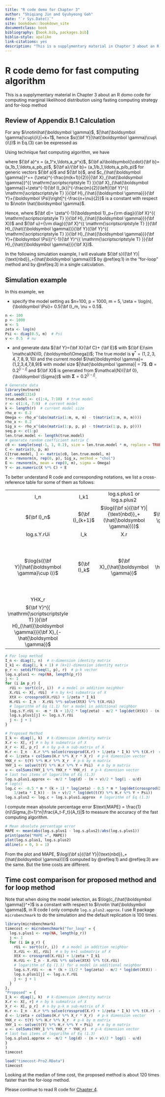 ```yaml
--- 
title: "R code demo for Chapter 3"
author: "Shiqiang Jin and Gyuhyeong Goh"
date: "`r Sys.Date()`"
site: bookdown::bookdown_site
documentclass: book
bibliography: [book.bib, packages.bib]
biblio-style: apalike
link-citations: yes
description: "This is a supplymentary material in Chapter 3 about an R domo code for computing marginal likelihood distribution using fasting computing strategy and for-loop method."
---
```

\newcommand{\uA}{{\bf A}}
\newcommand{\ua}{{\bf a}}
\newcommand{\uB}{{\bf B}}
\newcommand{\ub}{{\bf b}}
\newcommand{\uC}{{\bf C}}
\newcommand{\uc}{{\bf c}}
\newcommand{\ud}{{\bf d}}
\newcommand{\ue}{{\bf e}}
\newcommand{\uE}{{\bf E}}
\newcommand{\uH}{{\bf H}}
\newcommand{\uI}{{\bf I}}
\newcommand{\uK}{{\bf K}}
\newcommand{\bP}{{\bf P}}
\newcommand{\uQ}{{\bf Q}}
\newcommand{\uv}{{\bf v}}
\newcommand{\uV}{{\bf V}}
\newcommand{\us}{{\bf s}}
\newcommand{\T}{{ \mathrm{\scriptscriptstyle T} }}
\newcommand{\uU}{{\bf U}}
\newcommand{\uu}{{\bf u}}
\newcommand{\uX}{{\bf X}}
\newcommand{\ux}{{\bf x}}
\newcommand{\uY}{{\bf Y}}
\newcommand{\uy}{{\bf y}}

<!-- greek letters, numbers and etc.-->

\newcommand{\0}{{\bf 0}}
\newcommand{\1}{{\boldsymbol 1}}
\newcommand{\ualpha}{{\boldsymbol \alpha}}
\newcommand{\ubeta}{{\boldsymbol \beta}}
\newcommand{\diag}{{\rm diag}}
\newcommand{\uepsilon}{{\boldsymbol \epsilon}}
\newcommand{\ueta}{{\boldsymbol \eta}}
\newcommand{\bg}{{\boldsymbol \gamma}}
\newcommand{\bOmega}{{\boldsymbol\Omega}}
\newcommand{\uPsi}{{\boldsymbol \Psi}}
\newcommand{\uSigma}{{\boldsymbol \Sigma}}
\newcommand{\uxi}{{\boldsymbol \xi}}
\newcommand{\nbd}{{\text{nbd}}}

# R code demo for fast computing algorithm {#chapter3}

This is a supplymentary material in Chapter 3 about an R domo code for computing marginal likelihood distribution using fasting computing strategy and for-loop method

## Review of Appendix B.1 Calculation
For any $i\notin\hat\bg$, $|\hat\bg\cup\{i\}|=k+1$, hence $s(\uY|\hat\bg\cup\{i\})$ in Eq.(3) can be expressed as
\begin{eqnarray}
s(\uY|\hat\bg\cup\{i\})={\zeta}^{-\frac{m(k+1)}{2}}|\uX_{\hat\bg\cup\{i\}}^{\T}\uX_{\hat\bg\cup\{i\}}+\zeta^{-1}\uI_{k+1}|^{-\frac{m}{2}}| \uY^{\T}\uH_{\hat\bg\cup\{i\}}\uY +\uPsi|^{-\frac{n+\nu}{2}}.
(\#eq:1)
\end{eqnarray}

Using technique fast computing algorithm, we have

\begin{eqnarray}
\us_+(\hat\bg) &=& c_{\hat\bg}^+\times \left(\zeta^{-1}\1_p+\diag(\uX^{\T}\uH_{\hat{\bg}}\uX)\right)^{-\frac{m}{2}}\boldsymbol{\cdot}\\
&&\left[\1_p - \frac{\diag(\uX^{\T}\uH_{\hat{\bg}}\uY(\uY^{\T}\uH_{\hat{\bg}}\uY+\uPsi)^{-1}\uY^{\T}\uH_{\hat{\bg}}\uX)}{\zeta^{-1}\1_p+\diag(\uX^{\T}\uH_{\hat{\bg}}\uX)}\right]^{-\frac{n+\nu}{2}}(\#eq:2)
\end{eqnarray}
where $\ua^x = (a_1^x,\ldots,a_p^x)$, $\ua\boldsymbol{\cdot}\ub = (a_1b_1,\ldots,a_pb_p)$, $\ua/\ub = (a_1/b_1,\ldots,a_p/b_p)$ for generic vectors $\ua$ and $\ub$, and $c_{\hat\bg}^+= {\zeta}^{-\frac{m(k+1)}{2}}|\uX_{\hat\bg}^{\T}\uX_{\hat\bg}+\zeta^{-1}\uI_{k}|^{-\frac{m}{2}}\left|\uY^{\T}\uH_{\hat{\bg}}\uY+\uPsi\right|^{-\frac{n+\nu}{2}}$ is a constant with respect to $i\notin \hat\bg$.

Hence, 
\begin{eqnarray}
\log(\us_+(\hat\bg)) = \log(c_{\hat\bg}^+)\1_p-\frac{m}{2}\log(\ud)-\frac{n+\nu}{2}\log(1-\frac{\uu}{\ud}),(\#eq:3)
\end{eqnarray}
where $\ud = \zeta^{-1}\1_p+\diag(\uX^{\T}\uH_{\hat{\bg}}\uX)$ and $\uu=\diag(\uX^{\T}\uH_{\hat{\bg}}\uY(\uY^{\T}\uH_{\hat{\bg}}\uY+\uPsi)^{-1}\uY^{\T}\uH_{\hat{\bg}}\uX)$.

In the following simulation example, I will evaluate $\us(\uY|\nbd_+(\hat\bg))$ by \@ref(eq:1) in the "for-loop" method and by \@ref(eq:3) in a single calculation. 

## Simulation example

In this example, we 

- specify the model setting as $n=100, p = 1000, m = 5, \zeta = \log(n), \uPsi = 0.5\uI_m, \nu = 0.5$.

```r
n <- 100
p <- 1000
m <- 5
zeta <- log(n)
Psi <- diag(0.5, m)  # Psi
v <- 0.5  # nu
```

- and generate data $\uY=\uX\uC + \uE$ with $\uE\sim \mathcal{N}(0, \bOmega)$; The true model is $\bg^* = (1,2,3,4,7,8,9,10)$ and the current model $\hat\bg = (1,2,3,4,7,8,9)$ with model size $|\hat\bg| = 7$. $\bOmega = 0.2^{|i-j|}$ and $\uX$ is generated from $\mathcal{N}(\0, \uSigma)$ with $\uSigma = 0.2^{|i-j|}$.

```r
# Generate data
library(mvtnorm)
set.seed(1314)
true.model <- c(1:4, 7:10)  # true model
r <- c(1:4, 7:9)  # current model
k <- length(r)  # current model size
rho_e <- 0.2
Omega <- rho_e^(abs(matrix(1:m, m, m) - t(matrix(1:m, m, m))))
rho_x <- 0.2
Sig_x <- rho_x^(abs(matrix(1:p, p, p) - t(matrix(1:p, p, p))))
seq.p <- c(1:p)
len.true.model <- length(true.model)
# generate random coefficient matrix C
c0 <- sample(seq(-1, 1, 0.2), size = len.true.model * m, replace = TRUE)
C <- matrix(0, p, m)
C[true.model, ] <- matrix(c0, len.true.model, m)
X <- rmvnorm(n, rep(0, p), Sig_x, method = "chol")
E <- rmvnorm(n, mean = rep(0, m), sigma = Omega)
Y <- as.numeric(X %*% C) + E
```

To better understand R code and corresponding notations, we list a cross-reference table for some of them as follows:

|||||||
|:--:|:--:|:--:|:--:|:--:|:--:|
|I_n| I_k1 | log.s.plus1 or log.s.plus2 | rUi | X.rUi | H.rUi |
|$\uI_n$|$\uI_{k+1}$|$\log(\us(\uY|\nbd_+(\hat\bg)))$|$\hat\bg\cup i$|$\uX_{\hat\bg\cup i}$|$\uH_{\hat\bg\cup i}$|
|log.s.Y.rUi|I_k|X.r|X_r| H.r | colSums(H.r\%\*\%X\_r\*X\_r)|
|$\log(s(\uY|\hat\bg\cup i))$|$\uI_k$|$\uX_{\hat\bg}$|$\uX_{-\hat\bg}$|$\uH_{\hat\bg}$|$\diag(\uX_{-\hat\bg}^{\T}\uH_{\hat{\bg}}\uX_{-\hat\bg})$|
|YHX_r|
|$\uY^{\T}\uH_{\hat{\bg}}\uX_{-\hat\bg}$|
```r
# For loop method
I_n <- diag(1, n)  # n-dimension identity matrix 
I_k1 <- diag(1, k + 1) # (k+1)-dimension identity matrix
p_r <- setdiff(seq(1, p), r)  # p-k vector
log.s.plus1 <- rep(NA, length(p_r))
j <- 1
for (i in p_r) {
  rUi <- sort(c(r, i))  # a model in addition neighbor
  X.rUi <- X[, rUi]  # n by k+1 submatrix of X
  XtX <- crossprod(X.rUi) + 1/zeta * I_k1
  H.rUi <- I_n - X.rUi %*% solve(XtX) %*% t(X.rUi)
  # logarithm of Eq (1.1) for a model in additional neighbor
  log.s.Y.rUi <- -m * (k + 1)/2 * log(zeta) - m/2 * log(det(XtX)) - (n + v)/2 * log(det(t(Y) %*% H.rUi %*% Y + Psi))
  log.s.plus1[j] <- log.s.Y.rUi
  j <- j + 1
}

# Proposed Method
I_k <- diag(1, k)  # k-dimension identity matrix 
X.r <- X[, r] # n by k submatrix of X
X_r <- X[, p_r]  # n by p-k m sub-matrix of X
H.r <- I_n - X.r %*% solve(crossprod(X.r) + 1/zeta * I_k) %*% t(X.r)  # n by n matrix
d <- 1/zeta + colSums(H.r %*% X_r * X_r)  # p-k dimension vector
YHX_r <- t(Y) %*% H.r %*% X_r  # p-k by m matrix
YHY_1 <- solve(t(Y) %*% H.r %*% Y + Psi)  # m by m matrix
u <- colSums(YHY_1 %*% YHX_r * YHX_r)  # p-k dimension vector
# last two items of logarithm of Eq (1.3)
log.s.plus1.approx <- -m/2 * log(d) - (n + v)/2 * log(1 - u/d)
# log(c)
log.c <- -0.5 * m * (k + 1) * log(zeta) - 0.5 * m * log(det(crossprod(X.r) + 
    1/zeta * I_k)) - (n + v)/2 * log(det(t(Y) %*% H.r %*% Y + Psi))
log.s.plus2 <- log.c + log.s.plus1.approx  # logarithm of Eq (1.3)
```

I compute mean absolute percentage error $\text{MAPE} = \frac{1}{n}\Sigma_{t=1}^n|\frac{A_t-F_t}{A_t}|$ to measure the accuracy of the fast computing algorithm. 
```r
# Mean absolute percentage error
MAPE <- mean(abs(log.s.plus1 - log.s.plus2)/abs(log.s.plus1))
print(paste("MAPE =", MAPE))
plot(log.s.plus1, log.s.plus2)
abline(a = 0, b = 1)
```

From the plot and MAPE, $\log(\us(\uY|\nbd_+(\hat\bg)))$ computed by \@ref(eq:1) and \@ref(eq:3) are the same. But the time costs are different.

## Time cost comparison for proposed method and for loop method

Note that when doing the model selection, as $\log(c_{\hat\bg}^+)$ is a constant with respect to $i\notin \hat\bg$, in R code I only compute `log.s.plus2.approx`. I use R package `microbenchmark` to do the simulation and the default replication is 100 times. 
```r
library(microbenchmark)
timecost <- microbenchmark("for_loop" = {
  log.s.plus1 <- rep(NA, length(p_r))
  j <- 1
  for (i in p_r) {
    rUi <- sort(c(r, i))  # a model in addition neighbor
    X.rUi <- X[, rUi]  # n by k+1 submatrix of X
    XtX <- crossprod(X.rUi) + 1/zeta * I_k1
    H.rUi <- I_n - X.rUi %*% solve(XtX) %*% t(X.rUi)
    # logarithm of Eq (1.1) for a model in additional neighbor
    log.s.Y.rUi <- -m * (k + 1)/2 * log(zeta) - m/2 * log(det(XtX)) - (n + v)/2 * log(det(t(Y) %*% H.rUi %*% Y + Psi))
    log.s.plus1[j] <- log.s.Y.rUi
    j <- j + 1
  }
},
"Proposed" = {
I_k <- diag(1, k)  # k-dimension identity matrix 
X.r <- X[, r] # n by k submatrix of X
X_r <- X[, p_r]  # n by p-k m sub-matrix of X
H.r <- I_n - X.r %*% solve(crossprod(X.r) + 1/zeta * I_k) %*% t(X.r)  # n by n matrix
d <- 1/zeta + colSums(H.r %*% X_r * X_r)  # p-k dimension vector
YHX_r <- t(Y) %*% H.r %*% X_r  # p-k by m matrix
YHY_1 <- solve(t(Y) %*% H.r %*% Y + Psi)  # m by m matrix
u <- colSums(YHY_1 %*% YHX_r * YHX_r)  # p-k dimension vector
# last two items of logarithm of Eq (1.3)
log.s.plus1.approx <- -m/2 * log(d) - (n + v)/2 * log(1 - u/d)
}
) 
timecost
```

```r
load("timecost-Pro2.RData")
timecost
```
Looking at the median of time cost, the proposed method is about 120 times faster than the for-loop method. 

Please continue to read R code for [Chapter 4](#chapter4).